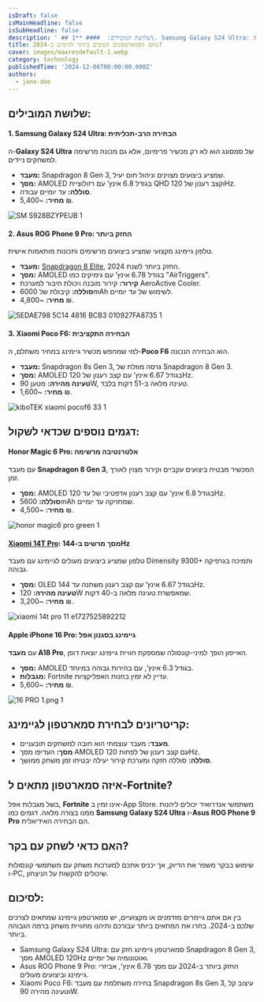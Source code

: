 ```yaml
---
isDraft: false
isMainHeadline: false
isSubHeadline: false
description: ' ## שלושת המובילים:  #### **1\. Samsung Galaxy S24 Ultra: הבחירה הרב-תכליתית**  ה-**Galaxy S24 Ultra** של סמסונג הוא לא רק מכשיר פרימיום, אל'
title: מהם הסמארטפונים הטובים ביותר לגיימינג ב-2024?
cover: images/maxresdefault-1.webp
category: technology
publishedTime: '2024-12-06T00:00:00.000Z'
authors:
  - jane-doe
---
```


## שלושת המובילים:

#### **1\. Samsung Galaxy S24 Ultra: הבחירה הרב-תכליתית**

ה-**Galaxy S24 Ultra** של סמסונג הוא לא רק מכשיר פרימיום, אלא גם מכונה מרשימה למשחקים ניידים.

- **מעבד:** Snapdragon 8 Gen 3, שמציע ביצועים מצוינים וניהול חום יעיל.
- **מסך:** AMOLED בגודל 6.8 אינץ’ עם רזולוציית QHD וקצב רענון של 120Hz.
- **סוללה:** עד יומיים עבודה.
- **מחיר:** ~5,400 ₪.

![SM S928BZYPEUB 1](images/SM-S928BZYPEUB-1.webp)

#### **2\. Asus ROG Phone 9 Pro: החזק ביותר**

טלפון גיימינג מקצועי שמציע ביצועים מרשימים ותכונות מותאמות אישית.

- **מעבד:** [Snapdragon 8 Elite](https://techhorizons.co.il/snapdragon-8-elite/), החזק ביותר לשנת 2024.
- **מסך:** AMOLED בגודל 6.78 אינץ’ עם גימיקים כמו "AirTriggers".
- **קירור:** קירור מובנה ויכולת חיבור למערכת AeroActive Cooler.
- **סוללה:** קיבולת של 6000mAh לשימוש של עד יומיים.
- **מחיר:** ~4,800 ₪.

![5EDAE798 5C14 4816 BCB3 010927FA8735 1](images/5EDAE798-5C14-4816-BCB3-010927FA8735-1.webp)

#### **3\. Xiaomi Poco F6: הבחירה התקציבית**

למי שמחפש מכשיר גיימינג במחיר משתלם, ה-**Poco F6** הוא הבחירה הנכונה.

- **מעבד:** Snapdragon 8s Gen 3, גרסה מוזלת של Snapdragon 8 Gen 3.
- **מסך:** AMOLED בגודל 6.67 אינץ’ עם קצב רענון של 120Hz.
- **טעינה מהירה:** מטען 90W, טעינה מלאה ב-51 דקות בלבד.
- **מחיר:** ~1,600 ₪.

![kiboTEK xiaomi pocof6 33 1](images/kiboTEK_xiaomi_pocof6_33-1.webp)

## דגמים נוספים שכדאי לשקול:

#### **Honor Magic 6 Pro: אלטרנטיבה מרשימה**

עם מעבד **Snapdragon 8 Gen 3**, המכשיר מבטיח ביצועים עקביים וקירור מצוין לאורך זמן.

- **מסך:** AMOLED בגודל 6.8 אינץ’ עם קצב רענון אדפטיבי של עד 120Hz.
- **סוללה:** 5600mAh שמחזיקה עד יומיים.
- **מחיר:** ~4,500 ₪.

![honor magic6 pro green 1](images/honor-magic6-pro-green-1.webp)

#### **[Xiaomi 14T Pro](https://techhorizons.co.il/xiaomi-14t-pro/): מסך מרשים ב-144Hz**

טלפון שמציע ביצועים מעולים לגיימינג עם מעבד Dimensity 9300+ ותמיכה בגרפיקה גבוהה.

- **מסך:** OLED בגודל 6.67 אינץ’ עם קצב רענון משתנה עד 144Hz.
- **טעינה מהירה:** 120W שמאפשרת טעינה מלאה ב-40 דקות.
- **מחיר:** ~3,200 ₪.

![xiaomi 14t pro 11 e1727525892212](images/xiaomi-14t-pro-11-e1727525892212.webp)

#### **Apple iPhone 16 Pro: גיימינג בסגנון אפל**

עם **מעבד A18 Pro**, האייפון הופך למיני-קונסולה שמספקת חוויית גיימינג יוצאת דופן.

- **מסך:** AMOLED בגודל 6.3 אינץ’, עם בהירות גבוהה במיוחד.
- **מגבלות:** Fortnite עדיין לא זמין בחנות האפליקציות.
- **מחיר:** ~5,600 ₪.

![16 PRO 1.png 1](images/16-PRO-1.png-1.webp)

## קריטריונים לבחירת סמארטפון לגיימינג:

- **מעבד:** מעבד עוצמתי הוא חובה למשחקים תובעניים.
- **מסך:** העדיפו מסך AMOLED עם קצב רענון של לפחות 120Hz.
- **סוללה:** סוללה חזקה ומערכת קירור יעילה יבטיחו זמן משחק ממושך.

## איזה סמארטפון מתאים ל-Fortnite?

בשל מגבלות אפל, **Fortnite** אינו זמין ב-App Store. משתמשי אנדרואיד יכולים ליהנות ממנו בצורה מלאה. דגמים כמו **Samsung Galaxy S24 Ultra** ו-**Asus ROG Phone 9 Pro** הם הבחירה האידיאלית.

## האם כדאי לשחק עם בקר?

שימוש בבקר משפר את הדיוק, אך יכניס אתכם למערכות משחק עם משתמשי קונסולות ו-PC, שיכולים להקשות על הניצחון.

## לסיכום:

בין אם אתם גיימרים מזדמנים או מקצועיים, יש סמארטפון גיימינג שמתאים לצרכים שלכם ב-2024. בחרו את המתאים ביותר עבורכם ותיהנו מחוויית משחק ברמה הגבוהה ביותר.

- Samsung Galaxy S24 Ultra: סמארטפון גיימינג חזק עם Snapdragon 8 Gen 3, מסך AMOLED 120Hz ואוטונומיה של יומיים.
- Asus ROG Phone 9 Pro: החזק ביותר ב-2024 עם מסך 6.78 אינץ', אביזרי גיימינג וביצועים מעולים.
- Xiaomi Poco F6: בחירה משתלמת עם מעבד Snapdragon 8s Gen 3, עיצוב קל וטעינה מהירה 90W.

